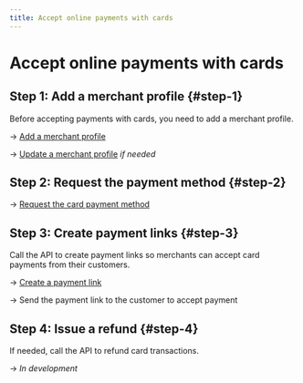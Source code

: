 ```yaml
---
title: Accept online payments with cards
---
```


# Accept online payments with cards

## Step 1: Add a merchant profile {#step-1}

Before accepting payments with cards, you need to add a merchant profile.

→ [Add a merchant profile](../../profiles/guide-add.mdx)

→ [Update a merchant profile](../../profiles/guide-update.mdx) *if needed*

## Step 2: Request the payment method {#step-2}

→ [Request the card payment method](./guide-request.mdx)

## Step 3: Create payment links {#step-3}

Call the API to create payment links so merchants can accept card payments from their customers.

→ [Create a payment link](./guide-create-link.mdx)

→ Send the payment link to the customer to accept payment

## Step 4: Issue a refund {#step-4}

If needed, call the API to refund card transactions.

→ *In development*
